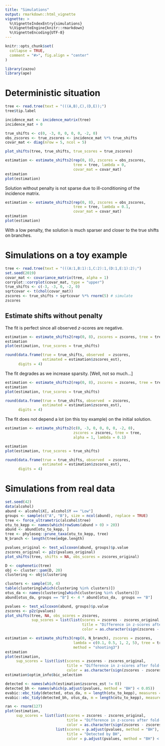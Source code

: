 ```yaml
---
title: "Simulations"
output: rmarkdown::html_vignette
vignette: >
  %\VignetteIndexEntry{simulations}
  %\VignetteEngine{knitr::rmarkdown}
  %\VignetteEncoding{UTF-8}
---
```


```r
knitr::opts_chunk$set(
  collapse = TRUE,
  comment = "#>", fig.align = "center"
)
```

```r
library(zazou)
library(ape)
```

# Deterministic situation

```r
tree <- read.tree(text = "(((A,B),C),(D,E));")
tree$tip.label
```

```r
incidence_mat <- incidence_matrix(tree)
incidence_mat + 0
```

```r
true_shifts <- c(0, -3, 0, 0, 0, 0, -2, 0)
obs_zscores <- true_zscores <- incidence_mat %*% true_shifts
covar_mat <- diag(nrow = 5, ncol = 5)
```


```r
plot_shifts(tree, true_shifts, true_scores = true_zscores)
```


```r
estimation <- estimate_shifts2(rep(0, 8), zscores = obs_zscores, 
                               tree = tree, lambda = 0, 
                               covar_mat = covar_mat)
estimation
plot(estimation)
```

Solution without penalty is not sparse due to ill-conditioning of the incidence matrix. 


```r
estimation <- estimate_shifts2(rep(0, 8), zscores = obs_zscores, 
                               tree = tree, lambda = 0.1, 
                               covar_mat = covar_mat)
estimation
plot(estimation)
```

With a low penalty, the solution is much sparser and closer to the true shifts on branches. 

# Simulations on a toy example

```r
tree <- read.tree(text = "(((A:1,B:1):1,C:2):1,(D:1,E:1):2);")
set.seed(2019)
covar_mat <- covariance_matrix(tree, alpha = 1)
corrplot::corrplot(covar_mat, type = "upper")
true_shifts <- c(-3, -3, 0, -2, 0)
sqrtcovar <- t(chol(covar_mat))
zscores <- true_shifts + sqrtcovar %*% rnorm(5) # simulate 
zscores
```

## Estimate shifts without penalty

The fit is perfect since all observed $z$-scores are negative. 

```r
estimation <- estimate_shifts2(rep(0, 8), zscores = zscores, tree = tree, alpha = 1, lambda = 0)
estimation
plot(estimation, true_scores = true_shifts)

round(data.frame(true = true_shifts, observed  = zscores,
                 estimated = estimation$zscores_est), 
      digits = 4)
```

The fit degrades as we increase sparsity. [Well, not so much...]

```r
estimation <- estimate_shifts2(rep(0, 8), zscores = zscores, tree = tree, alpha = 1, lambda = 0.1)
estimation
plot(estimation, true_scores = true_shifts)

round(data.frame(true = true_shifts, observed  = zscores,
                 estimated = estimation$zscores_est), 
      digits = 4)
```

The fit does not depend a lot (on this toy example) on the initial solution. 

```r
estimation <- estimate_shifts2(c(0, -3, 0, 0, 0, 0, -2, 0), 
                               zscores = zscores, tree = tree, 
                               alpha = 1, lambda = 0.1)

estimation
plot(estimation, true_scores = true_shifts)

round(data.frame(true = true_shifts, observed  = zscores,
                 estimated = estimation$zscores_est), 
      digits = 4)
```


# Simulations from real data
 
```r
set.seed(42)
data(alcohol)
abund <- alcohol$X[, alcohol$Y == "Low"]
groups <- sample(c("A", "B"), size = ncol(abund), replace = TRUE)
tree <- force_ultrametric(alcohol$tree)
otu_to_kepp <- names(which(rowSums(abund > 0) > 20))
abund <- abund[otu_to_kepp, ]
tree <- phyloseq::prune_taxa(otu_to_kepp, tree)
N_branch <- length(tree$edge.length)
```

```r
pvalues_original <- test_wilcoxon(abund, groups)$p.value
zscores_original <- p2z(pvalues_original)
plot_shifts(tree, shifts = NA, obs_scores = zscores_original)
```


```r
D <- cophenetic(tree)
obj <- cluster::pam(D, 20)
clustering <- obj$clustering
```


```r
clusters <- sample(10, 4)
table(clustering[which(clustering %in% clusters)])
otus_da <- names(clustering[which(clustering %in% clusters)])
abund[otus_da, groups == "B"] <- 4 * abund[otus_da,  groups == "B"]
```


```r
pvalues <- test_wilcoxon(abund, groups)$p.value
zscores <- p2z(pvalues)
plot_shifts(tree, NA, obs_scores = zscores, 
            sup_scores = list(list(scores = zscores - zscores_original,
                                   title = "Difference in z-scores after fold-change",
                                   color = as.character(sign(zscores - zscores_original)))))
```


```r
estimation <- estimate_shifts3(rep(0, N_branch), zscores = zscores, 
                               lambda = c(0.1, 0.5, 1, 2, 5), tree = tree, alpha = c(0.01, 0.1, 1, 5), 
                               method = "shooting3")
estimation
plot(estimation, 
     sup_scores = list(list(scores = zscores - zscores_original,
                            title = "Difference in z-scores after fold-change",
                            color = as.character(sign(zscores - zscores_original)))))
estimation$optim_info$bic_selection
```


```r
detected <- names(which(estimation$zscores_est != 0))
detected_bh <- names(which(p.adjust(pvalues, method = "BH") < 0.05))
evabic::ebc_tidy(detected, otus_da, m = length(otu_to_kepp), measures = c("TPR", "FDR", "ACC", "F1", "BACC"))
evabic::ebc_tidy(detected_bh, otus_da, m = length(otu_to_kepp), measures = c("TPR", "FDR", "ACC", "F1", "BACC"))
```


```r
ran <- rnorm(127)
plot(estimation, 
     sup_scores = list(list(scores = zscores - zscores_original,
                            title = "Difference in z-scores after fold-change",
                            color = as.character(sign(zscores - zscores_original))),
                       list(scores = p.adjust(pvalues, method = "BH"),
                            title = "Detected by BH",
                            color = p.adjust(pvalues, method = "BH") < 0.05)))
```


